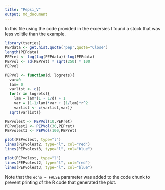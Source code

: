 ```yaml
---
title: "Pepsi_V"
output: md_document
---
```


In this file using the code provided in the excersies I found a stock that was less volitile than the example.

```r
library(tseries)
PEPdata <- get.hist.quote('pep',quote="Close")
length(PEPdata)
PEPret <- log(lag(PEPdata))-log(PEPdata)
PEPvol <- sd(PEPret) * sqrt(250) * 100
PEPvol 

PEPVol <- function(d, logrets){ 
  var=0 
  lam= 0 
  varlist <- c() 
  for(r in logrets){
    lam = lam*(1 - 1/d) + 1
    var = (1-1/lam)*var + (1/lam)*r^2
    varlist <- c(varlist,var)} 
  sqrt(varlist)}

PEPvolest <- PEPVol(10,PEPret)
PEPvolest2 <- PEPVol(30,PEPret)
PEPvolest3 <- PEPVol(100,PEPret)

plot(PEPvolest, type="l")
lines(PEPvolest2, type="l", col="red")
lines(PEPvolest3, type="l", col="blue")

```



```r
plot(PEPvolest, type="l")
lines(PEPvolest2, type="l", col="red")
lines(PEPvolest3, type="l", col="blue")

```

Note that the `echo = FALSE` parameter was added to the code chunk to prevent printing of the R code that generated the plot.
